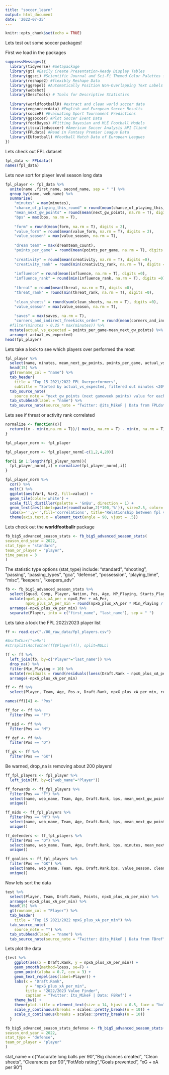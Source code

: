 ```yaml
---
title: "soccer_learn"
output: html_document
date: '2022-07-25'
---
```


```r
knitr::opts_chunk$set(echo = TRUE)
```

Lets test out some soccer packages!

First we load in the packages
```r
suppressMessages({
  library(tidyverse) #metapackage
  library(gt) #Easily Create Presentation-Ready Display Tables
  library(ggsci) #Scientific Journal and Sci-Fi Themed Color Palettes for 'ggplot2'
  library(reshape2) #flexibly Reshape Data
  library(ggrepel) #Automatically Position Non-Overlapping Text Labels with 'ggplot2'
  library(webshot)
  library(DescTools) # Tools for Descriptive Statistics
  
  library(worldfootballR) #extract and clean world soccer data
  library(engsoccerdata) #English and European Soccer Results
  library(socceR) #Evaluating Sport Tournament Predictions
  library(ggsoccer) #Plot Soccer Event Data
  library(footBayes) #Fitting Bayesian and MLE Football Models
  library(itscalledsoccer) #American Soccer Analysis API Client
  library(FPLdata) #Read in Fantasy Premier League Data
  library(EUfootball) #Football Match Data of European Leagues
})
```

Lets check out FPL dataset
```r
fpl_data <- FPLdata()
names(fpl_data)
```
Lets now sort for player level season long data
```r
fpl_player <- fpl_data %>%
  unite(name ,first_name, second_name, sep = " ") %>% 
  group_by(name, web_name) %>%
  summarise(
    "minutes" = max(minutes),
    "chance_of_playing_this_round" = round(mean(chance_of_playing_this_round, na.rm = T), digits = 2),
    "mean_next_gw_points" = round(mean(next_gw_points, na.rm = T), digits = 2), 
    "bps" = max(bps, na.rm = T), 
    
    "form" = round(mean(form, na.rm = T), digits = 2),
    "value_form" = round(mean(value_form, na.rm = T), digits = 2),
    "value_season" = max(value_season, na.rm = T),
    
    "dream team" = max(dreamteam_count),
    "points_per_game" = round(mean(points_per_game, na.rm = T), digits =2), 
    
    "creativity" = round(mean(creativity, na.rm = T), digits =0),
    "creativity_rank" = round(min(creativity_rank, na.rm = T), digits =0),
    
    "influence" = round(mean(influence, na.rm = T), digits =0),
    "influence_rank" = round(min(influence_rank, na.rm = T), digits =0),
    
    "threat" = round(mean(threat, na.rm = T), digits =0),
    "threat_rank" = round(min(threat_rank, na.rm = T), digits =0),
    
    "clean_sheets" = round(sum(clean_sheets, na.rm = T), digits =0), 
    "value_season" = max(value_season, na.rm = T), 
    
    "saves" = max(saves, na.rm = T), 
    "corners_and_indirect_freekicks_order" = round(mean(corners_and_indirect_freekicks_order, na.rm = T),digits = 1)) %>%
  #filter(minutes > 0.25 * max(minutes)) %>% 
  mutate(actual_vs_expected = points_per_game-mean_next_gw_points) %>% 
  arrange(-actual_vs_expected) 
head(fpl_player)
```

Lets take a look to see which players over performed the most
```r
fpl_player %>% 
  select(name, minutes, mean_next_gw_points, points_per_game, actual_vs_expected) %>% 
  head(15) %>% 
  gt(rowname_col = "name") %>% 
  tab_header(
    title = "Top 15 2021/2022 FPL Overperformers", 
    subtitle = "Sorted by actual_vs_expected, filtered out minutes <20%") %>% 
  tab_source_note(
    source_note = "next_gw_points (next gameweek points) value for each player given their attributes in the current week.") %>% 
  tab_stubhead(label = "name") %>% 
  tab_source_note(source_note = "Twitter: @its_MikeF | Data from FPLdata") 
```

Lets see if threat or activity rank correlated
```r
normalize <- function(x){
  return((x - min(x,na.rm = T))/( max(x, na.rm = T) - min(x, na.rm = T)))
}

fpl_player_norm <- fpl_player

fpl_player_norm <- fpl_player_norm[-c(1,2,4,20)]

for(i in 1:length(fpl_player_norm)){
  fpl_player_norm[,i] = normalize(fpl_player_norm[,i])
}

fpl_player_norm %>%
  cor() %>%
  melt() %>%
  ggplot(aes(Var1, Var2, fill=value)) +
  geom_tile(color='white') +
  scale_fill_distiller(palette = 'GnBu', direction = 1) +
  geom_text(aes(label=paste(round(value,2)*100,'%')), size=2.5, color='black') +
  labs(x='',y='',fill='correlations', title='Relationship between fpl variables') +
  theme(axis.text.x = element_text(angle = 90, vjust = .5))
```
Lets check out the **worldfootballr** package
```r
fb_big5_advanced_season_stats <- fb_big5_advanced_season_stats(
season_end_year = 2022,
stat_type = "standard",
team_or_player = "player",
time_pause = 3
)
```

The statistic type options (stat_type) include:
"standard", "shooting", "passing", "passing_types", "gca", "defense", "possession", "playing_time", "misc", "keepers", "keepers_adv"

```r
fb <- fb_big5_advanced_season_stats %>% 
  select(Squad, Comp, Player, Nation, Pos, Age, MP_Playing, Starts_Playing, Min_Playing, Gls, Ast, PK, PKatt, xG_Per, npxG_Per, xA_Per) %>% 
  mutate(npxG_plus_xA_per = npxG_Per + xA_Per, 
         npxG_plus_xA_per_min = round(npxG_plus_xA_per * Min_Playing / max(Min_Playing), digits = 3)) %>% 
  arrange(-npxG_plus_xA_per_min) %>% 
  separate(Player, into = c("first_name", "last_name"), sep = " ")

```
Lets take a look the FPL 2022/2023 player list 
```r
ff <- read.csv("./00_raw_data/fpl_players.csv")

#AscToChar("<e9>")
#strsplit(AscToChar(ff$Player[4]), split=NULL)

ff <- ff %>% 
  left_join(fb, by=c("Player"="last_name")) %>% 
  drop_na() %>% 
  filter(Min_Playing > 10) %>% 
  mutate(residuals = round(residuals(loess(Draft.Rank ~ npxG_plus_xA_per_min)), digits = 2)) %>% 
  arrange(-npxG_plus_xA_per_min)

ff <- ff %>% 
  select(Player, Team, Age, Pos.x, Draft.Rank, npxG_plus_xA_per_min, residuals)

names(ff)[4] <- "Pos"

ff_for <- ff %>% 
  filter(Pos == "F")

ff_mid <- ff %>% 
  filter(Pos == "M")

ff_def <- ff %>% 
  filter(Pos == "D")

ff_gk <- ff %>% 
  filter(Pos == "GK")

```
Be warned, drop_na is removing about 200 players!

```r
ff_fpl_players <- fpl_player %>% 
  left_join(ff, by=c("web_name"="Player")) 

ff_forwards <- ff_fpl_players %>% 
  filter(Pos == "F") %>% 
  select(name, web_name, Team, Age, Draft.Rank, bps, mean_next_gw_points, points_per_game, influence, npxG_plus_xA_per_min, actual_vs_expected) %>% 
  unique()

ff_mids <- ff_fpl_players %>% 
  filter(Pos == "M") %>% 
  select(name, web_name, Team, Age, Draft.Rank, bps, mean_next_gw_points, points_per_game, influence, npxG_plus_xA_per_min, actual_vs_expected, corners_and_indirect_freekicks_order) %>% 
  unique()

ff_defenders <- ff_fpl_players %>% 
  filter(Pos == "D") %>% 
  select(name, web_name, Team, Age, Draft.Rank, bps, minutes, mean_next_gw_points, points_per_game, influence, npxG_plus_xA_per_min, actual_vs_expected, clean_sheets, corners_and_indirect_freekicks_order) %>% 
  unique()

ff_goalies <- ff_fpl_players %>% 
  filter(Pos == "GK") %>% 
  select(name, web_name, Team, Age, Draft.Rank,bps, value_season, clean_sheets, saves) %>% 
  unique()

```


Now lets sort the data
```r
test %>% 
  select(Player, Team, Draft.Rank, Points, npxG_plus_xA_per_min) %>% 
  arrange(-npxG_plus_xA_per_min) %>% 
  head(15) %>% 
  gt(rowname_col = "Player") %>% 
  tab_header(
    title = "Top 15 2021/2022 npxG_plus_xA_per_min") %>% 
  tab_source_note(
    source_note = "") %>% 
  tab_stubhead(label = "name") %>% 
  tab_source_note(source_note = "Twitter: @its_MikeF | Data from FBref") 
```

Lets plot the data
```r
{test %>%
    ggplot(aes(x = Draft.Rank, y = npxG_plus_xA_per_min)) +
    geom_smooth(method=loess, se=F) +
    geom_point(alpha = 0.7, cex = 3) +
    geom_text_repel(aes(label=Player)) +
    labs(x = "Draft.Rank",
         y = "npxG_plus_xA_per_min",
         title = "2022/2023 Value Finder",
         caption = "Twitter: Its_MikeF | Data: FBRef") +
    theme_bw() +
    theme(plot.title = element_text(size = 14, hjust = 0.5, face = "bold")) +
    scale_y_continuous(breaks = scales::pretty_breaks(n = 10)) +
    scale_x_continuous(breaks = scales::pretty_breaks(n = 10))
  }
```

```r
fb_big5_advanced_season_stats_defense <- fb_big5_advanced_season_stats(
season_end_year = 2022,
stat_type = "defense",
team_or_player = "player"
)


```
stat_name = c("Accurate long balls per 90","Big chances created", "Clean sheets", "Clearances per 90","FotMob rating","Goals prevented", "xG + xA per 90")
